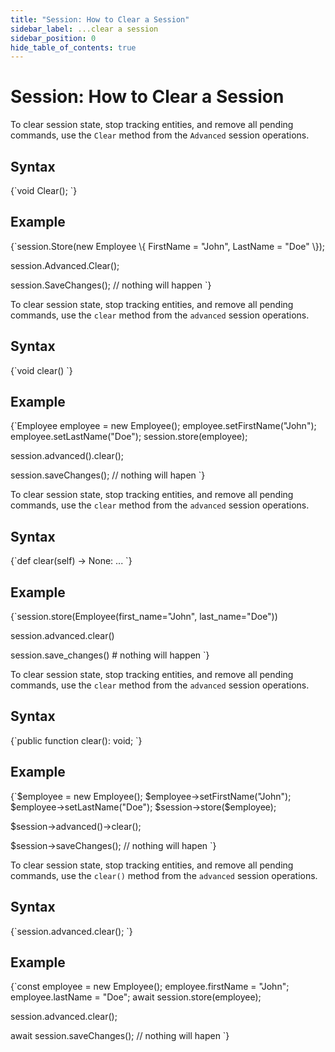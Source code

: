 ---
title: "Session: How to Clear a Session"
sidebar_label: ...clear a session
sidebar_position: 0
hide_table_of_contents: true
---




# Session: How to Clear a Session
<LanguageSwitcher supportedLanguages={supportedLanguages} />
<LanguageContent language="csharp">


To clear session state, stop tracking entities, and remove all pending commands, 
use the `Clear` method from the `Advanced` session operations.

## Syntax

<TabItem value="something" label="clear_1">
<CodeBlock language="csharp">
{`void Clear();
`}
</CodeBlock>
</TabItem>

## Example

<TabItem value="something" label="clear_2">
<CodeBlock language="csharp">
{`session.Store(new Employee
\{
    FirstName = "John",
    LastName = "Doe"
\});

session.Advanced.Clear();

session.SaveChanges(); // nothing will happen
`}
</CodeBlock>
</TabItem>


</LanguageContent>
<LanguageContent language="java">


To clear session state, stop tracking entities, and remove all pending commands, 
use the  `clear` method from the `advanced` session operations.

## Syntax

<TabItem value="something-something" label="clear_1">
<CodeBlock language="java">
{`void clear()
`}
</CodeBlock>
</TabItem>

## Example

<TabItem value="something-something" label="clear_2">
<CodeBlock language="java">
{`Employee employee = new Employee();
employee.setFirstName("John");
employee.setLastName("Doe");
session.store(employee);

session.advanced().clear();

session.saveChanges(); // nothing will hapen
`}
</CodeBlock>
</TabItem>


</LanguageContent>
<LanguageContent language="python">


To clear session state, stop tracking entities, and remove all pending commands, 
use the `clear` method from the `advanced` session operations.

## Syntax

<TabItem value="something-something" label="clear_1">
<CodeBlock language="python">
{`def clear(self) -> None: ...
`}
</CodeBlock>
</TabItem>

## Example

<TabItem value="something-something" label="clear_2">
<CodeBlock language="python">
{`session.store(Employee(first_name="John", last_name="Doe"))

session.advanced.clear()

session.save_changes()  # nothing will happen
`}
</CodeBlock>
</TabItem>


</LanguageContent>
<LanguageContent language="php">


To clear session state, stop tracking entities, and remove all pending commands, 
use the `clear` method from the `advanced` session operations.

## Syntax

<TabItem value="something-something" label="clear_1">
<CodeBlock language="php">
{`public function clear(): void;
`}
</CodeBlock>
</TabItem>

## Example

<TabItem value="something-something" label="clear_2">
<CodeBlock language="php">
{`$employee = new Employee();
$employee->setFirstName("John");
$employee->setLastName("Doe");
$session->store($employee);

$session->advanced()->clear();

$session->saveChanges(); // nothing will hapen
`}
</CodeBlock>
</TabItem>


</LanguageContent>
<LanguageContent language="nodejs">


To clear session state, stop tracking entities, and remove all pending commands, 
use the `clear()` method from the `advanced` session operations.

## Syntax

<TabItem value="something-something" label="clear_1">
<CodeBlock language="nodejs">
{`session.advanced.clear();
`}
</CodeBlock>
</TabItem>

## Example

<TabItem value="something-something" label="clear_2">
<CodeBlock language="nodejs">
{`const employee = new Employee();
employee.firstName = "John";
employee.lastName = "Doe";
await session.store(employee);

session.advanced.clear();

await session.saveChanges(); // nothing will hapen
`}
</CodeBlock>
</TabItem>


</LanguageContent>

<!---
### Session
- [What is a Session and How Does it Work](../../../client-api/session/what-is-a-session-and-how-does-it-work)
- [Evict Entity From a Session](../../../client-api/session/how-to/evict-entity-from-a-session)
- [Refresh Entity](../../../client-api/session/how-to/refresh-entity)
- [How to Check if Entity has Changed](../../../client-api/session/how-to/check-if-entity-has-changed)


-->